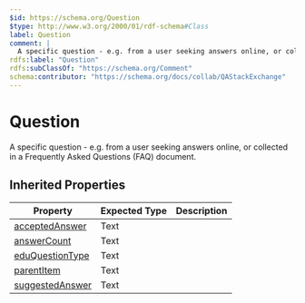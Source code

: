 ```yaml
---
$id: https://schema.org/Question
$type: http://www.w3.org/2000/01/rdf-schema#Class
label: Question
comment: |
  A specific question - e.g. from a user seeking answers online, or collected in a Frequently Asked Questions (FAQ) document.
rdfs:label: "Question"
rdfs:subClassOf: "https://schema.org/Comment"
schema:contributor: "https://schema.org/docs/collab/QAStackExchange"
---
```


# Question

A specific question - e.g. from a user seeking answers online, or collected in a Frequently Asked Questions (FAQ) document.

## Inherited Properties

| Property | Expected Type | Description |
| --- | --- | --- |
| [acceptedAnswer](https://schema.org/acceptedAnswer) | Text |  |
| [answerCount](https://schema.org/answerCount) | Text |  |
| [eduQuestionType](https://schema.org/eduQuestionType) | Text |  |
| [parentItem](https://schema.org/parentItem) | Text |  |
| [suggestedAnswer](https://schema.org/suggestedAnswer) | Text |  |
